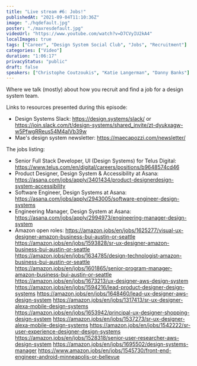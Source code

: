 ```yaml
---
title: "Live stream #6: Jobs!"
publishedAt: "2021-09-04T11:10:36Z"
image: "./hqdefault.jpg"
poster: "./maxresdefault.jpg"
videoUrl: "https://www.youtube.com/watch?v=D7CVyIU2kA4"
localImages: true
tags: ["Career", "Design System Social Club", "Jobs", "Recruitment"]
categories: ["Video"]
duration: "1:06:17"
privacyStatus: "public"
draft: false
speakers: ["Christophe Coutzoukis", "Katie Langerman", "Danny Banks"]
---
```


Where we talk (mostly) about how you recruit and find a job for a design system team.

Links to resources presented during this episode:

- Design Systems Slack: https://design.systems/slack/
  or https://join.slack.com/t/design-systems/shared_invite/zt-dyukxagw-w5PfwgRReus54M4alVb39w
- Mae's design system newsletter: https://maecapozzi.com/newsletter/

The jobs listing:

- Senior Full Stack Developer, UI (Design Systems) for Telus Digital: https://www.telus.com/en/digital/careers/positions/b9648574cd46
- Product Designer, Design System & Accessibility at Asana: https://asana.com/jobs/apply/3401434/product-designerdesign-system-accessibility
- Software Engineer, Design Systems at Asana: https://asana.com/jobs/apply/2943005/software-engineer-design-systems
- Engineering Manager, Design System at Asana: https://asana.com/jobs/apply/2994973/engineering-manager-design-system
- Amazon open roles:
  https://amazon.jobs/en/jobs/1625277/visual-ux-designer-amazon-business-bui-austin-or-seattle
  https://amazon.jobs/en/jobs/1593828/sr-ux-designer-amazon-business-bui-austin-or-seattle
  https://amazon.jobs/en/jobs/1634785/design-technologist-amazon-business-bui-austin-or-seattle
  https://amazon.jobs/en/jobs/1601865/senior-program-manager-amazon-business-bui-austin-or-seattle
  https://amazon.jobs/en/jobs/1673213/ux-designer-aws-design-system
  https://amazon.jobs/en/jobs/1594216/lead-product-designer-design-systems
  https://amazon.jobs/en/jobs/1648460/lead-ux-designer-aws-design-system
  https://amazon.jobs/en/jobs/1317413/sr-ux-designer-alexa-mobile-design-systems
  https://amazon.jobs/en/jobs/1653942/principal-ux-designer-shopping-design-system
  https://amazon.jobs/en/jobs/1537273/sr-ux-designer-alexa-mobile-design-systems
  https://amazon.jobs/en/jobs/1542222/sr-user-experience-designer-design-systems
  https://amazon.jobs/en/jobs/1528318/senior-user-researcher-aws-design-system
  https://amazon.jobs/en/jobs/1695502/design-systems-manager
  https://www.amazon.jobs/en/jobs/1545730/front-end-engineer-android-minneapolis-or-bellevue
